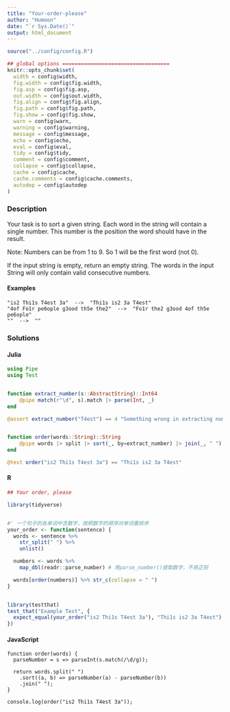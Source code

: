 ```yaml
---
title: "Your-order-please"
author: "Humoon"
date: "`r Sys.Date()`"
output: html_document
---
```



```r
source("../config/config.R")

## global options ===================================
knitr::opts_chunk$set(
  width = config$width,
  fig.width = config$fig.width,
  fig.asp = config$fig.asp,
  out.width = config$out.width,
  fig.align = config$fig.align,
  fig.path = config$fig.path,
  fig.show = config$fig.show,
  warn = config$warn,
  warning = config$warning,
  message = config$message,
  echo = config$echo,
  eval = config$eval,
  tidy = config$tidy,
  comment = config$comment,
  collapse = config$collapse,
  cache = config$cache,
  cache.comments = config$cache.comments,
  autodep = config$autodep
)
```

### Description

Your task is to sort a given string. Each word in the string will contain a single number. This number is the position the word should have in the result.

Note: Numbers can be from 1 to 9. So 1 will be the first word (not 0).

If the input string is empty, return an empty string. The words in the input String will only contain valid consecutive numbers.

#### Examples

```
"is2 Thi1s T4est 3a"  -->  "Thi1s is2 3a T4est"
"4of Fo1r pe6ople g3ood th5e the2"  -->  "Fo1r the2 g3ood 4of th5e pe6ople"
""  -->  ""
```



### Solutions


#### Julia

```julia
using Pipe
using Test


function extract_number(s::AbstractString)::Int64
    @pipe match(r"\d", s).match |> parse(Int, _)
end

@assert extract_number("T4est") == 4 "Something wrong in extracting numbers."


function order(words::String)::String
    @pipe words |> split |> sort(_, by=extract_number) |> join(_, " ")
end

@test order("is2 Thi1s T4est 3a") == "Thi1s is2 3a T4est"
```

#### R

```r
## Your order, please

library(tidyverse)


#' 一个句子的各单词中含数字，按照数字的顺序对单词重排序
your_order <- function(sentence) {
  words <- sentence %>%
    str_split(" ") %>%
    unlist()

  numbers <- words %>%
    map_dbl(readr::parse_number) # 用parse_number()提取数字，不用正则

  words[order(numbers)] %>% str_c(collapse = " ")
}


library(testthat)
test_that("Example Test", {
  expect_equal(your_order("is2 Thi1s T4est 3a"), "Thi1s is2 3a T4est")
})

```

#### JavaScript

```node


function order(words) {
  parseNumber = s => parseInt(s.match(/\d/g));

  return words.split(" ")
    .sort((a, b) => parseNumber(a) - parseNumber(b))
    .join(" ");
}

console.log(order("is2 Thi1s T4est 3a"));

```
